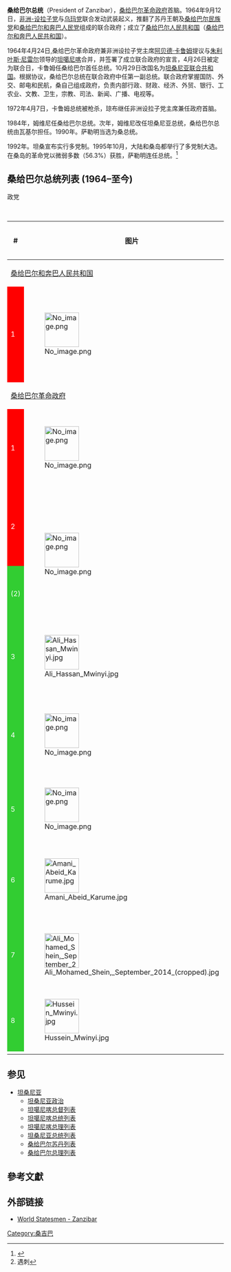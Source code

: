 {{noteTA
|1=zh-cn:桑给巴尔;zh-tw:尚吉巴;zh-hk:桑給巴爾;
}}
{{Infobox Political post
|post            = 总统
|body            = 桑给巴尔
|insignia        = Flag of Zanzibar.svg
|insigniasize    = 125px
|insigniacaption = [[坦桑尼亚国旗|桑给巴尔国旗]]
|imagesize       = 165px
|image           = Hussein Mwinyi.jpg
|incumbent       = [[侯赛因·姆温尼|侯赛因·姆温尼]]
|incumbentsince  = 2020年11月3日
|style           = 
|residence       = 
|termlength      = 五年, 连任一次
|formation       = 1964年1月12日
|salary          = 
|inaugural       = [[阿贝德·卡鲁姆|谢赫·阿贝德·阿马尼·卡鲁姆]]
|website         = 
}}

'''桑给巴尔总统'''（President of Zanzibar），[[桑给巴尔革命政府|桑给巴尔革命政府]]首脑。1964年9月12日，[[非洲-设拉子党|非洲-设拉子党]]与[[乌玛党_(桑给巴尔)|乌玛党]]联合发动武装起义，推翻了苏丹王朝及[[桑给巴尔民族党|桑给巴尔民族党]]和[[桑给巴尔和奔巴人民党|桑给巴尔和奔巴人民党]]组成的联合政府；成立了[[桑给巴尔人民共和国|桑给巴尔人民共和国]]（[[桑给巴尔和奔巴人民共和国|桑给巴尔和奔巴人民共和国]]）。

1964年4月24日,桑给巴尔革命政府兼非洲设拉子党主席[[阿贝德·卡鲁姆|阿贝德·卡鲁姆]]提议与[[朱利叶斯·尼雷尔|朱利叶斯·尼雷尔]]领导的[[坦噶尼喀|坦噶尼喀]]合并，并签署了成立联合政府的宣言，4月26日被定为联合日，卡鲁姆任桑给巴尔首任总统。10月29日改国名为[[坦桑尼亚联合共和国|坦桑尼亚联合共和国]]。根据协议，桑给巴尔总统在联合政府中任第一副总统。联合政府掌握国防、外交、邮电和民航，桑自己组成政府，负责内部行政、财政、经济、外贸、银行、工农业、文教、卫生，宗教、司法、新闻、广播、电视等。

1972年4月7日，卡鲁姆总统被枪杀，琼布继任非洲设拉子党主席兼任政府首脑。

1984年，姆维尼任桑给巴尔总统。次年，姆维尼改任坦桑尼亚总统，桑给巴尔总统由瓦基尔担任。1990年。萨勒明当选为桑总统。

1992年。坦桑宣布实行多党制。1995年10月，大陆和桑岛都举行了多党制大选。在桑岛的革命党以微弱多数（56.3%）获胜，萨勒明连任总统。<ref>{{cite web|url=http://www.eisa.org.za/WEP/zan4.htm|title=桑给巴尔: 选举系统|publisher=[[南部非洲选举研究所|南部非洲选举研究所]]|accessdate=2009-09-01|deadurl=yes|archiveurl=https://web.archive.org/web/20090912013053/http://www.eisa.org.za/WEP/zan4.htm|archivedate=2009-09-12}}</ref>

==桑给巴尔总统列表 (1964–至今)==
;政党
{{legend2|Red|[[非洲-设拉子党|非洲-设拉子党]] (Afro-Shirazi Party)|border=1px solid #AAAAAA}}<br>
{{legend2|limegreen|[[革命党_(坦桑尼亚)|革命党]] (Chama Cha Mapinduzi)|border=1px solid #AAAAAA}}

{| class="wikitable" style="text-align:center"
|--
! #
! style="width:80px;"| 图片
! 姓名<br /><small>(生–卒)
! 就任
! 离任
! 政党
|--
!colspan="6"|[[桑给巴尔和奔巴人民共和国|桑给巴尔和奔巴人民共和国]]
|--
! style="background:Red; color:white;"| 1
| [[File:No_image.png|80px]] || [[谢赫·阿貝德·阿瑪尼·卡魯姆|谢赫·阿貝德·阿瑪尼·卡魯姆]]<br>(Sheikh Abeid Amani Karume)<br><small>(1905–1972) || 1964年1月12日 || 1964年4月26日 || [[非洲-设拉子党|非洲-设拉子党]]
|--
!colspan="6"|[[桑给巴尔革命政府|桑给巴尔革命政府]]
|--
! style="background:Red; color:white;"| 1
| [[File:No_image.png|80px]] || [[谢赫·阿貝德·阿瑪尼·卡魯姆|谢赫·阿貝德·阿瑪尼·卡魯姆]]<br><small>(1905–1972) || 1964年4月26日 || 1972年4月7日<ref>遇刺</ref> || [[非洲-设拉子党|非洲-设拉子党]]
|--
! style="background:Red; color:white;"| 2
| rowspan="2"|[[File:No_image.png|80px]] || rowspan="2"|[[阿布德·琼布|谢赫·姆维尼·阿布德·琼布]]<br>(Sheikh Mwinyi Aboud Jumbe)<br><small>(1920–2016 ) || 1972年4月7日 || ''1977年2月5日'' || [[非洲-设拉子党|非洲-设拉子党]]
|--
! style="background:limegreen; color:white;"| (2)
| ''1977年2月5日'' || 1984年1月30日 || [[革命党_(坦桑尼亚)|革命党]]
|--
! style="background:limegreen; color:white;"| 3
| [[File:Ali_Hassan_Mwinyi.jpg|80px]] || [[阿里·哈桑·姆维尼|阿里·哈桑·姆维尼]]<br>(Ali Hassan Mwinyi)<br><small>(1925– ) || 1984年1月30日 || 1985年10月24日 || [[革命党_(坦桑尼亚)|革命党]]
|--
! style="background:limegreen; color:white;"| 4
| [[File:No_image.png|80px]] || [[伊德里斯·阿卜杜勒·瓦基尔|伊德里斯·阿卜杜勒·瓦基尔]]<br>(Idris Abdul Wakil)<br><small>(1925–2000) || 1985年10月24日 || 1990年10月25日 || [[革命党_(坦桑尼亚)|革命党]]
|--
! style="background:limegreen; color:white;"| 5
| [[File:No_image.png|80px]] || [[萨勒明·阿穆尔|萨勒明·阿穆尔]]<br>(Salmin Amour)<br><small>(1948– ) || 1990年10月25日 || 2000年11月8日 || [[革命党_(坦桑尼亚)|革命党]]
|--
! style="background:limegreen; color:white;"| 6
| [[File:Amani_Abeid_Karume.jpg|80px]] || [[阿马尼·阿贝德·卡鲁姆|阿马尼·阿贝德·卡鲁姆]]<br>(Amani Abeid Karume)<br><small>(1948– ) || 2000年11月8日 || 2010年11月3日 || [[革命党_(坦桑尼亚)|革命党]]
|--
! style="background:limegreen; color:white;"| 7
|[[File:Ali_Mohamed_Shein,_September_2014_(cropped).jpg|80px]]|| [[阿里·穆罕默德·谢因|阿里·穆罕默德·谢因]]<br>(Ali Mohamed Shein)<br><small>(1948– ) || 2010年11月3日 || 2020年11月3日  || [[革命党_(坦桑尼亚)|革命党]]
|--
! style="background:limegreen; color:white;"| 8
|[[File:Hussein_Mwinyi.jpg|80px]]|| [[侯赛因·姆温尼|侯赛因·姆温尼]]<br>(Hussein Mwinyi)<br><small>(1966– ) || 2020年11月3日 || 现任 || [[革命党_(坦桑尼亚)|革命党]]
|--
|}

==参见==
*[[坦桑尼亚|坦桑尼亚]]
**[[坦桑尼亚政治|坦桑尼亚政治]]
**[[坦噶尼喀总督列表|坦噶尼喀总督列表]]
**[[坦噶尼喀总统列表|坦噶尼喀总统列表]]
**[[坦噶尼喀总理列表|坦噶尼喀总理列表]]
**[[坦桑尼亚总统列表|坦桑尼亚总统列表]]
**[[桑给巴尔苏丹列表|桑给巴尔苏丹列表]]
**[[桑给巴尔总理列表|桑给巴尔总理列表]]

== 參考文獻 ==
{{Reflist}}

==外部链接==
*[http://www.worldstatesmen.org/Tanzania.html#Zanzibar World Statesmen - Zanzibar] {{WebCite|url=https://www.webcitation.org/65PLkC6OM?url=http://www.worldstatesmen.org/Tanzania.html#Zanzibar |date=20120212231713 |dateformat=iso }}

{{DEFAULTSORT:President Of Zanzibar}}

[[Category:桑吉巴|Category:桑吉巴]]